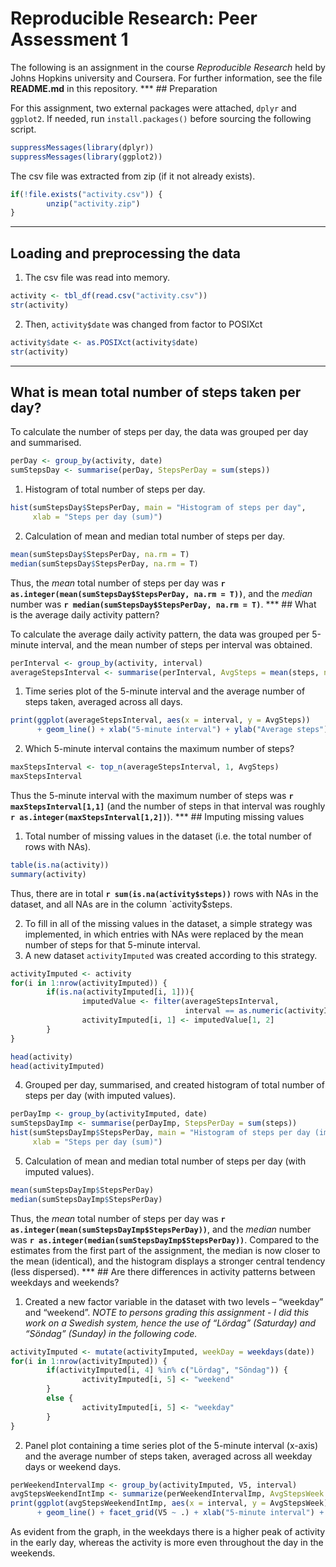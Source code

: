 # Reproducible Research: Peer Assessment 1

The following is an assignment in the course *Reproducible Research* held by Johns Hopkins university and Coursera. For further information, see the file **README.md** in this repository.
***
## Preparation

For this assignment, two external packages were attached, `dplyr` and `ggplot2`. If needed, run `install.packages()` before sourcing the following script.
```r
suppressMessages(library(dplyr))
suppressMessages(library(ggplot2))
```

The csv file was extracted from zip (if it not already exists).
```r
if(!file.exists("activity.csv")) {
        unzip("activity.zip")
}
```
***
## Loading and preprocessing the data

1. The csv file was read into memory.
```r
activity <- tbl_df(read.csv("activity.csv"))
str(activity)
```

2. Then, `activity$date` was changed from factor to POSIXct
```r
activity$date <- as.POSIXct(activity$date)
str(activity)
```
***
## What is mean total number of steps taken per day?

To calculate the number of steps per day, the data was grouped per day and summarised.
```r
perDay <- group_by(activity, date)
sumStepsDay <- summarise(perDay, StepsPerDay = sum(steps))
```

1. Histogram of total number of steps per day.
```r
hist(sumStepsDay$StepsPerDay, main = "Histogram of steps per day",
     xlab = "Steps per day (sum)")
```

2. Calculation of mean and median total number of steps per day.
```r
mean(sumStepsDay$StepsPerDay, na.rm = T)
median(sumStepsDay$StepsPerDay, na.rm = T)
```

Thus, the *mean* total number of steps per day was **`r as.integer(mean(sumStepsDay$StepsPerDay, na.rm = T))`**, and the *median* number was **`r median(sumStepsDay$StepsPerDay, na.rm = T)`**.
***
## What is the average daily activity pattern?

To calculate the average daily activity pattern, the data was grouped per 5-minute interval, and the mean number of steps per interval was obtained.

```r
perInterval <- group_by(activity, interval)
averageStepsInterval <- summarise(perInterval, AvgSteps = mean(steps, na.rm = T))
```

1. Time series plot of the 5-minute interval and the average number of steps taken, averaged across all days.

```r
print(ggplot(averageStepsInterval, aes(x = interval, y = AvgSteps))
      + geom_line() + xlab("5-minute interval") + ylab("Average steps"))
```

2. Which 5-minute interval contains the maximum number of steps?

```r
maxStepsInterval <- top_n(averageStepsInterval, 1, AvgSteps)
maxStepsInterval
```

Thus the 5-minute interval with the maximum number of steps was **`r maxStepsInterval[1,1]`** (and the number of steps in that interval was roughly **`r as.integer(maxStepsInterval[1,2])`**).
***
## Imputing missing values

1. Total number of missing values in the dataset (i.e. the total number of rows with NAs).

```r
table(is.na(activity))
summary(activity)
```
Thus, there are in total **`r sum(is.na(activity$steps))`** rows with NAs in the dataset, and all NAs are in the column `activity$steps.

2. To fill in all of the missing values in the dataset, a simple strategy was implemented, in which entries with NAs were replaced by the mean number of steps for that 5-minute interval.
3. A new dataset `activityImputed` was created according to this strategy.

```r
activityImputed <- activity
for(i in 1:nrow(activityImputed)) {
        if(is.na(activityImputed[i, 1])){
                imputedValue <- filter(averageStepsInterval,
                                       interval == as.numeric(activityImputed[i, 3]))
                activityImputed[i, 1] <- imputedValue[1, 2]
        }
}
```

```r
head(activity)
head(activityImputed)
```

4. Grouped per day, summarised, and created histogram of total number of steps per day (with imputed values).

```r
perDayImp <- group_by(activityImputed, date)
sumStepsDayImp <- summarise(perDayImp, StepsPerDay = sum(steps))
hist(sumStepsDayImp$StepsPerDay, main = "Histogram of steps per day (imputed)",
     xlab = "Steps per day (sum)")
```

5. Calculation of mean and median total number of steps per day (with imputed values).

```r
mean(sumStepsDayImp$StepsPerDay)
median(sumStepsDayImp$StepsPerDay)
```

Thus, the *mean* total number of steps per day was **`r as.integer(mean(sumStepsDayImp$StepsPerDay))`**, and the *median* number was **`r as.integer(median(sumStepsDayImp$StepsPerDay))`**. Compared to the estimates from the first part of the assignment, the median is now closer to the mean (identical), and the histogram displays a stronger central tendency (less dispersed).
***
## Are there differences in activity patterns between weekdays and weekends?

1. Created a new factor variable in the dataset with two levels – “weekday” and “weekend”. *NOTE to persons grading this assignment - I did this work on a Swedish system, hence the use of "Lördag" (Saturday) and "Söndag" (Sunday) in the following code.*

```r
activityImputed <- mutate(activityImputed, weekDay = weekdays(date))
for(i in 1:nrow(activityImputed)) {
        if(activityImputed[i, 4] %in% c("Lördag", "Söndag")) {
                activityImputed[i, 5] <- "weekend"
        }
        else {
                activityImputed[i, 5] <- "weekday"
        }
}
```

2. Panel plot containing a time series plot of the 5-minute interval (x-axis) and the average number of steps taken, averaged across all weekday days or weekend days.

```r
perWeekendIntervalImp <- group_by(activityImputed, V5, interval)
avgStepsWeekendIntImp <- summarize(perWeekendIntervalImp, AvgStepsWeek = mean(steps))
print(ggplot(avgStepsWeekendIntImp, aes(x = interval, y = AvgStepsWeek))
      + geom_line() + facet_grid(V5 ~ .) + xlab("5-minute interval") + ylab("Average steps"))
```

As evident from the graph, in the weekdays there is a higher peak of activity in the early day, whereas the activity is more even throughout the day in the weekends.